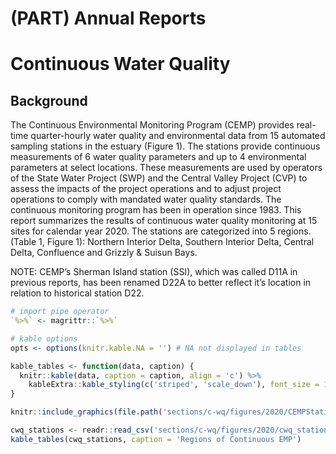 # (PART) Annual Reports {-}

# Continuous Water Quality {#cwq}

## Background {.unlisted}
The Continuous Environmental Monitoring Program (CEMP) provides real-time quarter-hourly water quality and environmental data from 15 automated sampling stations in the estuary (Figure 1). The stations provide continuous measurements of 6 water quality parameters and up to 4 environmental parameters at select locations. These measurements are used by operators of the State Water Project (SWP) and the Central Valley Project (CVP) to assess the impacts of the project operations and to adjust project operations to comply with mandated water quality standards. The continuous monitoring program has been in operation since 1983. This report summarizes the results of continuous water quality monitoring at 15 sites for calendar year 2020. The stations are categorized into 5 regions. (Table 1, Figure 1): Northern Interior Delta, Southern Interior Delta, Central Delta, Confluence and Grizzly & Suisun Bays.

NOTE: CEMP's Sherman Island station (SSI), which was called D11A in previous reports, has been renamed D22A to better reflect it's location in relation to historical station D22.

```r
# import pipe operator
`%>%` <- magrittr::`%>%`

# kable options
opts <- options(knitr.kable.NA = '') # NA not displayed in tables

kable_tables <- function(data, caption) {
  knitr::kable(data, caption = caption, align = 'c') %>% 
    kableExtra::kable_styling(c('striped', 'scale_down'), font_size = 14, html_font = 'Arimo', full_width = FALSE)
}
```

```r
knitr::include_graphics(file.path('sections/c-wq/figures/2020/CEMPStationMap.png'))
```

```r
cwq_stations <- readr::read_csv('sections/c-wq/figures/2020/cwq_stations.csv')
kable_tables(cwq_stations, caption = 'Regions of Continuous EMP')
```